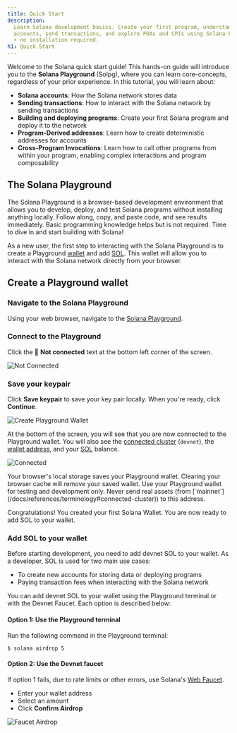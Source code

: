 ```yaml
---
title: Quick Start
description:
  Learn Solana development basics. Create your first program, understand
  accounts, send transactions, and explore PDAs and CPIs using Solana Playground
  - no installation required.
h1: Quick Start
---
```


Welcome to the Solana quick start guide! This hands-on guide will introduce you
to the **Solana Playground** (Solpg), where you can learn core-concepts,
regardless of your prior experience. In this tutorial, you will learn about:

- **Solana accounts**: How the Solana network stores data
- **Sending transactions**: How to interact with the Solana network by sending
  transactions
- **Building and deploying programs**: Create your first Solana program and
  deploy it to the network
- **Program-Derived addresses**: Learn how to create deterministic addresses for accounts
- **Cross-Program Invocations**: Learn how to call other programs from
  within your program, enabling complex interactions and program composability

## The Solana Playground

The Solana Playground is a browser-based development environment that allows you
to develop, deploy, and test Solana programs without installing anything
locally. Follow along, copy, and paste code, and see results immediately. Basic
programming knowledge helps but is not required. Time to dive in and start
building with Solana!

As a new user, the first step to interacting with the Solana Playground is to
create a Playground [wallet](/docs/references/terminology#wallet) and add
[SOL](/docs/references/terminology#sol). This wallet will allow you to interact
with the Solana network directly from your browser.

## Create a Playground wallet

<Steps>
<Step>

### Navigate to the Solana Playground

Using your web browser, navigate to the
[Solana Playground](https://beta.solpg.io/).

</Step>
<Step>

### Connect to the Playground

Click the 🔴 **Not connected** text at the bottom left corner of the screen.

![Not Connected](/assets/docs/intro/quickstart/pg-not-connected.png)

</Step>
<Step>

### Save your keypair

Click **Save keypair** to save your key pair locally. When you're ready, click
**Continue**.

![Create Playground Wallet](/assets/docs/intro/quickstart/pg-create-wallet.png)

At the bottom of the screen, you will see that you are now connected to the
Playground wallet. You will also see the
[connected cluster](/docs/references/terminology#connected-cluster) (`devnet`),
the [wallet address](/docs/references/terminology#wallet-address), and your
[SOL](/docs/references/terminology#sol) balance.

![Connected](/assets/docs/intro/quickstart/pg-connected.png)

<Callout>
  Your browser's local storage saves your Playground wallet. Clearing your
  browser cache will remove your saved wallet.
</Callout>

<Callout type="warn">
  Use your Playground wallet for testing and development only. Never send real
  assets (from [`mainnet`](/docs/references/terminology#connected-cluster)) to
  this address.
</Callout>

Congratulations! You created your first Solana Wallet. You are now ready to add
SOL to your wallet.

</Step>
<Step>

### Add SOL to your wallet

Before starting development, you need to add devnet SOL to your wallet. As a
developer, SOL is used for two main use cases:

- To create new accounts for storing data or deploying programs
- Paying transaction fees when interacting with the Solana network

You can add devnet SOL to your wallet using the Playground terminal or with the
Devnet Faucet. Each option is described below:

#### Option 1: Use the Playground terminal

Run the following command in the Playground terminal:

```terminal
$ solana airdrop 5
```

#### Option 2: Use the Devnet faucet

If option 1 fails, due to rate limits or other errors, use Solana's
[Web Faucet](https://faucet.solana.com/).

- Enter your wallet address
- Select an amount
- Click **Confirm Airdrop**

![Faucet Airdrop](/assets/docs/intro/quickstart/faucet-airdrop.gif)

</Step>
</Steps>
